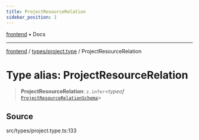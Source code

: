 ```yaml
---
title: ProjectResourceRelation
sidebar_position: 1
---
```


[frontend](../../..) • Docs

***

[frontend](../../..) / [types/project.type](..) / ProjectResourceRelation

# Type alias: ProjectResourceRelation

> **ProjectResourceRelation**: `z.infer`\<*typeof* [`ProjectResourceRelationSchema`](../variables/ProjectResourceRelationSchema)\>

## Source

src/types/project.type.ts:133
